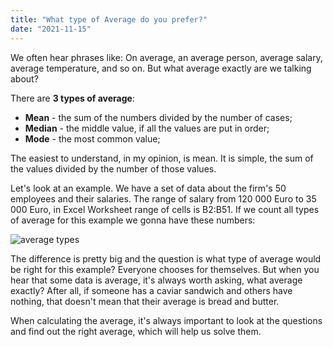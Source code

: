```yaml
---
title: "What type of Average do you prefer?"
date: "2021-11-15"
---
```


We often hear phrases like: On average, an average person, average salary, average temperature, and so on. But what average exactly are we talking about?

There are **3 types of average**:

-   **Mean** - the sum of the numbers divided by the number of cases;
-   **Median** - the middle value, if all the values are put in order;
-   **Mode** - the most common value;

The easiest to understand, in my opinion, is mean. It is simple, the sum of the values divided by the number of those values.

Let's look at an example. We have a set of data about the firm's 50 employees and their salaries. The range of salary from 120 000 Euro to 35 000 Euro, in Excel Worksheet range of cells is B2:B51. If we count all types of average for this example we gonna have these numbers:


![average types](./imgs/average.png)


The difference is pretty big and the question is what type of average would be right for this example? Everyone chooses for themselves. But when you hear that some data is average, it's always worth asking, what average exactly? After all, if someone has a caviar sandwich and others have nothing, that doesn't mean that their average is bread and butter.



When calculating the average, it's always important to look at the questions and find out the right average, which will help us solve them.
